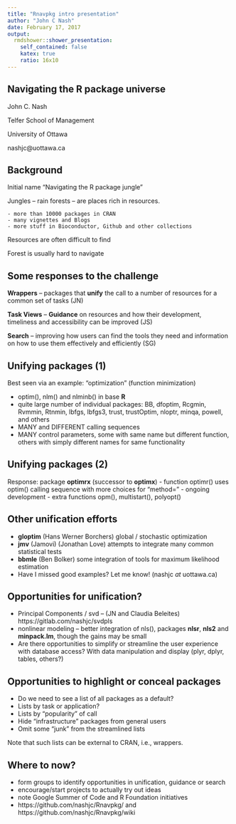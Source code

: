 ```yaml
---
title: "Rnavpkg intro presentation"
author: "John C Nash"
date: February 17, 2017
output:
  rmdshower::shower_presentation:
    self_contained: false
    katex: true
    ratio: 16x10
---
```


## Navigating the R package universe

   
   
  John C. Nash
  
  Telfer School of Management
  
  University of Ottawa

  nashjc@uottawa.ca


## Background

Initial name "Navigating the R package jungle"

Jungles -- rain forests -- are places rich in resources. 
    
    - more than 10000 packages in CRAN
    - many vignettes and Blogs
    - more stuff in Bioconductor, Github and other collections


Resources are often difficult to find

Forest is usually hard to navigate

## Some responses to the challenge

**Wrappers** -- packages that **unify** the call to a number of resources for a common set of tasks  (JN)

**Task Views** -- **Guidance** on resources and how their development, timeliness and accessibility can be improved  (JS)

**Search** -- improving how users can find the tools they need and information on how to use them effectively and efficiently (SG)

## Unifying packages (1)

Best seen via an example: "optimization" (function minimization)

  - optim(), nlm() and nlminb() in base **R**
  - quite large number of individual packages: BB, dfoptim, Rcgmin, Rvmmin, Rtnmin, lbfgs, lbfgs3, trust, trustOptim, nloptr, minqa, powell, and others
  - MANY and DIFFERENT calling sequences
  - MANY control parameters, some with same name but different function, others with simply different names for same functionality
  
## Unifying packages (2)
Response: package **optimrx** (successor to **optimx**)
  - function optimr() uses optim() calling sequence with more choices for "method="
  - ongoing development
  - extra functions opm(), multistart(), polyopt()
  
## Other unification efforts

- **gloptim** (Hans Werner Borchers) global / stochastic optimization
- **jmv** (Jamovi) (Jonathan Love) attempts to integrate many common statistical tests
- **bbmle** (Ben Bolker) some integration of tools for maximum likelihood estimation
- Have I missed good examples? Let me know! (nashjc _at_ uottawa.ca)

## Opportunities for unification?

- Principal Components / svd -- (JN and Claudia Beleites) https://gitlab.com/nashjc/svdpls
- nonlinear modeling -- better integration of nls(), packages **nlsr**, **nls2** and **minpack.lm**, though the gains may be small
- Are there opportunities to simplify or streamline the user experience with database 
access? With data manipulation and display (plyr, dplyr, tables, others?)

## Opportunities to highlight or conceal packages

- Do we need to see a list of all packages as a default?
- Lists by task or application?
- Lists by "popularity" of call
- Hide "infrastructure" packages from general users
- Omit some "junk" from the streamlined lists

Note that such lists can be external to CRAN, i.e., wrappers.

## Where to now?

- form groups to identify opportunities in unification, guidance or search
- encourage/start projects to actually try out ideas
- note Google Summer of Code and R Foundation initiatives
- https://github.com/nashjc/Rnavpkg/ and https://github.com/nashjc/Rnavpkg/wiki

